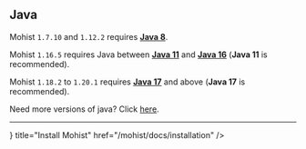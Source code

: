 
## Java

Mohist `1.7.10` and `1.12.2` requires **[Java 8](https://adoptium.net/?variant=openjdk8&jvmVariant=hotspot)**.

Mohist `1.16.5` requires Java between **[Java 11](https://adoptium.net/?variant=openjdk11&jvmVariant=hotspot)** and  **[Java 16](https://adoptium.net/?variant=openjdk16&jvmVariant=hotspot)** (**Java 11** is recommended).

Mohist `1.18.2` to `1.20.1` requires **[Java 17](https://adoptium.net/?variant=openjdk17&jvmVariant=hotspot)** and above (**Java 17** is recommended).

Need more versions of java? Click [here](https://adoptium.net/).

---

<Cards>
    <Card
        icon={<HiDesktopComputer className={`mt-0.5 h-5 w-5`}/>}
        title="Install Mohist"
        href="/mohist/docs/installation"
    />
</Cards>